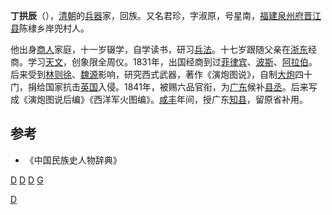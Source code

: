 '''丁拱辰'''（{{bd|1800年||1875年||catIdx=D}}），[[清朝|清朝]]的[[兵器|兵器]]家，回族。又名君珍，字淑原，号星南，[[福建|福建]][[泉州府|泉州府]][[晋江县|晋江县]]陈棣乡岸兜村人。

他出身[[商人|商人]]家庭，十一岁辍学，自学读书，研习[[兵法|兵法]]。十七岁跟随父亲在[[浙东八府|浙东]]经商。学习[[天文|天文]]，创象限全周仪。1831年，出国经商到过[[菲律宾|菲律宾]]、[[波斯|波斯]]、[[阿拉伯|阿拉伯]]。后来受到[[林则徐|林则徐]]、[[魏源|魏源]]影响，研究西式武器，著作《演炮图说》，自制[[大炮|大炮]]四十门，捐给国家抗击[[英国|英国]]入侵。1841年，被赐六品官衔，为[[广东|广东]]候补[[县丞|县丞]]。后来写成《演炮图说后编》《西洋军火图编》。[[咸丰|咸丰]]年间，授广东[[知县|知县]]，留原省补用。

==参考==
*《中国民族史人物辞典》
[[分类:清朝工程师|D]]
[[分类:中国军事家|D]]
[[Category:中国军事学家|D]]
[[分类:泉州人|D]]
[[分类:丁姓|G]]